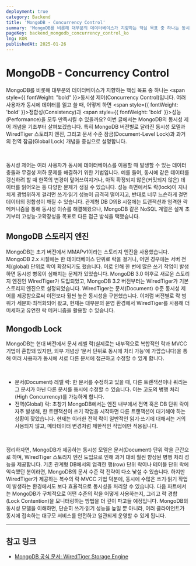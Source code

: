 ```yaml
---
deployment: true
category: Backend
title: 'MongoDB - Concurrency Control'
summary: 'MongoDB를 비롯해 대부분의 데이터베이스가 지향하는 핵심 목표 중 하나는 동시성 제어(Concurrency Control)입니다. 문서 수준 잠금(Document-Level Lock)과 과거의 전역 잠금(Global Lock) 개념을 중심으로 설명합니다.'
pageKey: backend_mongodb_concurrency_control_ko
lng: KOR
publishedAt: 2025-01-26
---
```


# MongoDB - Concurrency Control

MongoDB를 비롯해 대부분의 데이터베이스가 지향하는 핵심 목표 중 하나는 <span style={{ fontWeight: "bold" }}>동시성 제어(Concurrency Control)</span>입니다. 여러 사용자가 동시에 데이터를 읽고 쓸 때, 어떻게 하면 <span style={{ fontWeight: 'bold' }}>정합성(Consistency)</span>과 <span style={{ fontWeight: 'bold' }}>성능(Performance)</span>을 모두 만족시킬 수 있을까요? 이번 글에서는 MongoDB의 동시성 제어 개념을 기초부터 살펴보겠습니다. 특히 MongoDB 버전별로 달라진 동시성 모델과 WiredTiger 스토리지 엔진, 그리고 문서 수준 잠금(Document-Level Lock)과 과거의 전역 잠금(Global Lock) 개념을 중심으로 설명합니다.

<br />

동시성 제어는 여러 사용자가 동시에 데이터베이스를 이용할 때 발생할 수 있는 데이터 충돌과 무결성 저하 문제를 해결하기 위한 기법입니다. 예를 들어, 동시에 같은 데이터를 갱신하려 할 때 한쪽의 변경이 덮어쓰여지거나, 아직 확정되지 않은(커밋되지 않은) 데이터를 읽어오는 등 다양한 문제가 생길 수 있습니다. 성능 측면에서도 락(lock)이 지나치게 광범위하게 걸리면 쓰기·읽기 성능이 급격히 떨어지고, 반대로 너무 느슨하게 걸면 데이터의 정합성이 깨질 수 있습니다. 관계형 DB D의B 시절에는 트랜잭션과 엄격한 락 메커니즘을 통해 동시성 이슈를 해결해왔으나, MongoDB 같은 NoSQL 계열은 설계 초기부터 고성능·고확장성을 목표로 다른 접근 방식을 택했습니다.

## MongoDB 스토리지 엔진

MongoDB는 초기 버전에서 <codeline>MMAPv1</codeline>이라는 스토리지 엔진을 사용했습니다. MongoDB 2.x 시절에는 한 데이터베이스 단위로 락을 걸거나, 어떤 경우에는 서버 전체(global) 단위로 락이 확장되기도 했습니다. 이로 인해 한 번에 많은 쓰기 작업이 발생하면 동시성 병목이 심해지는 문제가 있었습니다. MongoDB 3.0 이후로 새로운 스토리지 엔진인 <codeline>WiredTiger</codeline>가 도입되었고, MongoDB 3.2 버전부터는 WiredTiger가 기본 스토리지 엔진으로 설정되었습니다. WiredTiger는 문서(Document) 수준 동시성 제어를 제공함으로써 이전보다 훨씬 높은 동시성을 구현했습니다. 이처럼 버전별로 락 범위가 세분화·최적화되어 왔고, 현재는 대부분의 운영 환경에서 WiredTiger를 사용해 더 미세하고 유연한 락 메커니즘을 활용할 수 있습니다.

## Mongodb Lock

MongoDB는 현대 버전에서 문서 레벨 락(실제로는 내부적으로 복합적인 락과 MVCC 기법이 혼합돼 있지만, 외부 개념상 ‘문서 단위로 동시에 처리 가능’에 가깝습니다)을 통해 여러 사용자가 동시에 서로 다른 문서에 접근하고 수정할 수 있게 합니다.

<br />

- 문서(Document) 레벨 락: 한 문서를 수정하고 있을 때, 다른 트랜잭션이나 쿼리는 그 문서가 아닌 다른 문서를 동시에 수정할 수 있습니다. 이는 고도의 병행 처리(High Concurrency)를 가능하게 합니다.
- 전역(Global) 락: 초창기 MongoDB에서는 엔진 내부에서 전역 혹은 DB 단위 락이 자주 발생해, 한 트랜잭션이 쓰기 작업을 시작하면 다른 트랜잭션이 대기해야 하는 상황이 잦았습니다. 현재는 이러한 전역 락이 일반적인 읽기·쓰기에 대해서는 거의 사용되지 않고, 메타데이터 변경처럼 제한적인 작업에만 적용됩니다.

<br />

정리하자면, MongoDB가 제공하는 동시성 모델은 문서(Document) 단위 락을 근간으로 하며, WiredTiger 스토리지 엔진 도입으로 인해 과거 대비 훨씬 향상된 병행 처리 성능을 제공합니다. 기존 관계형 DB에서의 엄격한 행(row) 단위 락이나 테이블 단위 락에 익숙했던 분이라면, MongoDB의 문서 수준 락 전략이 다소 낯설 수 있습니다. 하지만 WiredTiger가 제공하는 복수의 락·MVCC 기법 덕분에, 동시에 수많은 쓰기·읽기 작업이 발생하는 환경에서도 보다 효율적으로 동시성을 처리할 수 있습니다. 다음 파트에서는 MongoDB가 구체적으로 어떤 수준의 락을 어떻게 사용하는지, 그리고 락 경합(Lock Contention)을 모니터링하는 방법을 더 깊이 파고들 예정입니다. MongoDB의 동시성 모델을 이해하면, 단순히 쓰기·읽기 성능을 높일 뿐 아니라, 여러 클라이언트가 동시에 접속하는 대규모 서비스를 안전하고 일관되게 운영할 수 있게 됩니다.

---

## 참고 링크

- [MongoDB 공식 문서: WiredTiger Storage Engine](https://www.mongodb.com/docs/manual/core/wiredtiger/)
